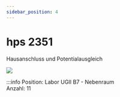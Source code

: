 ```yaml
---
sidebar_position: 4
---
```


# hps 2351
Hausanschluss und Potentialausgleich

[![](/image/Labore/B7/Laborplatten/hps/hps_2351_min.webp)](/image/Labore/B7/Laborplatten/hps/hps_2351.webp)


:::info
Position:   Labor UGII B7 - Nebenraum\
Anzahl:     11